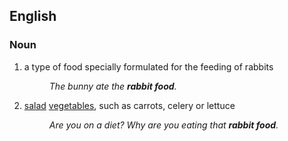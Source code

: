 ==English==

===Noun===
{{en-noun|sg=[[rabbit]] [[food]]|-}}

# a type of food specially formulated for the feeding of rabbits
#:''The bunny ate the '''rabbit food'''.''
#{{informal}} [[salad]] [[vegetable]]s, such as carrots, celery or lettuce
#:''Are you on a diet? Why are you eating that '''rabbit food'''.''